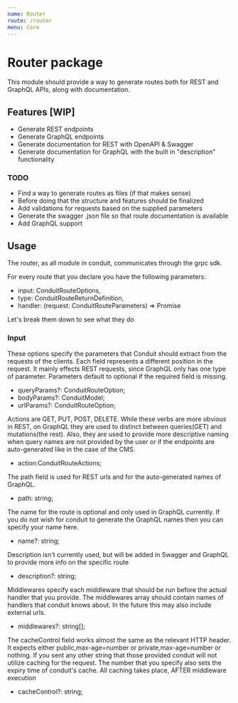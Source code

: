 ```yaml
---
name: Router
route: /router
menu: Core
---
```


# Router package

This module should provide a way to generate routes both for REST and GraphQL APIs, along with documentation.

## Features [WIP]

- Generate REST endpoints
- Generate GraphQL endpoints
- Generate documentation for REST with OpenAPI & Swagger
- Generate documentation for GraphQL with the built in "description" functionality

### TODO

- Find a way to generate routes as files (if that makes sense)
- Before doing that the structure and features should be finalized
- Add validations for requests based on the supplied parameters
- Generate the swagger .json file so that route documentation is available
- Add GraphQL support

## Usage

The router, as all module in conduit, communicates through the grpc sdk.

For every route that you declare you have the following parameters:

- input: ConduitRouteOptions,
- type: ConduitRouteReturnDefinition,
- handler: (request: ConduitRouteParameters) => Promise

Let's break them down to see what they do

### Input

These options specify the parameters that Conduit should extract
from the requests of the clients. Each field represents a different
position in the request. It mainly effects REST requests, since GraphQL
only has one type of parameter. Parameters default to optional if the required
field is missing.

- queryParams?: ConduitRouteOption;
- bodyParams?: ConduitModel;
- urlParams?: ConduitRouteOption;

Actions are GET, PUT, POST, DELETE. While these verbs are more obvious in REST,
on GraphQL they are used to distinct between queries(GET) and mutations(the rest). Also,
they are used to provide more descriptive naming when query names are not provided by the user
or if the endpoints are auto-generated like in the case of the CMS.

- action:ConduitRouteActions;

The path field is used for REST urls and for the auto-generated names of GraphQL.

- path: string;

The name for the route is optional and only used in GraphQL currently. If you
do not wish for conduit to generate the GraphQL names then you can specify your name here.
- name?: string;

Description isn't currently used, but will be added in Swagger and GraphQL to provide more info on the specific route
- description?: string;

Middlewares specify each middleware that should be run before the actual handler that you provide.
The middlewares array should contain names of handlers that conduit knows about.
In the future this may also include external urls.
- middlewares?: string[];

The cacheControl field works almost the same as the relevant HTTP header.
It expects either public,max-age=number or private,max-age=number or nothing.
If you sent any other string that those provided conduit will not utilize caching for the request.
The number that you specify also sets the expiry time of conduit's cache. All caching takes place,
AFTER middleware execution
- cacheControl?: string;
